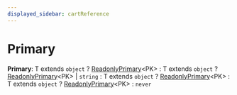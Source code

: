 ```yaml
---
displayed_sidebar: cartReference
---
```



# Primary

 **Primary**: T extends `object` ? [ReadonlyPrimary](../cart.ReadonlyPrimary/page.mdx)&#60;PK&#62; : T extends `object` ? [ReadonlyPrimary](../cart.ReadonlyPrimary/page.mdx)&#60;PK&#62; \| `string` : T extends `object` ? [ReadonlyPrimary](../cart.ReadonlyPrimary/page.mdx)&#60;PK&#62; : T extends `object` ? [ReadonlyPrimary](../cart.ReadonlyPrimary/page.mdx)&#60;PK&#62; : `never`
